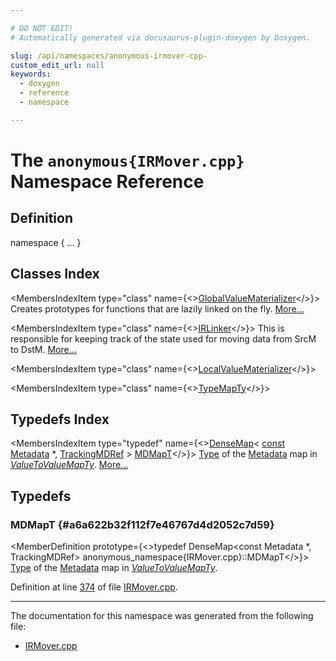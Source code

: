 ```yaml
---

# DO NOT EDIT!
# Automatically generated via docusaurus-plugin-doxygen by Doxygen.

slug: /api/namespaces/anonymous-irmover-cpp-
custom_edit_url: null
keywords:
  - doxygen
  - reference
  - namespace

---
```





# The `anonymous{IRMover.cpp}` Namespace Reference

<DoxygenPage pluginConfig={pluginConfig}>



## Definition

<CodeBlock>namespace &#123; ... &#125;</CodeBlock>

## Classes Index

<MembersIndex>

<MembersIndexItem
  type="class"
  name={<><a href="/docs/api/classes/anonymous-namespace-irmover-cpp-/globalvaluematerializer">GlobalValueMaterializer</a></>}>
Creates prototypes for functions that are lazily linked on the fly. <a href="/docs/api/classes/anonymous-namespace-irmover-cpp-/globalvaluematerializer/#details">More...</a>
</MembersIndexItem>

<MembersIndexItem
  type="class"
  name={<><a href="/docs/api/classes/anonymous-namespace-irmover-cpp-/irlinker">IRLinker</a></>}>
This is responsible for keeping track of the state used for moving data from SrcM to DstM. <a href="/docs/api/classes/anonymous-namespace-irmover-cpp-/irlinker/#details">More...</a>
</MembersIndexItem>

<MembersIndexItem
  type="class"
  name={<><a href="/docs/api/classes/anonymous-namespace-irmover-cpp-/localvaluematerializer">LocalValueMaterializer</a></>}>
</MembersIndexItem>

<MembersIndexItem
  type="class"
  name={<><a href="/docs/api/classes/anonymous-namespace-irmover-cpp-/typemapty">TypeMapTy</a></>}>
</MembersIndexItem>

</MembersIndex>

## Typedefs Index

<MembersIndex>

<MembersIndexItem
  type="typedef"
  name={<><a href="/docs/api/classes/llvm/densemap">DenseMap</a>&lt; <a href="/docs/api/files/lib/lib/target/lib/target/aarch64/aarch64promoteconstant-cpp/#a90f8350fecae261c25be85d38b451bff">const</a> <a href="/docs/api/classes/llvm/metadata">Metadata</a> &#42;, <a href="/docs/api/classes/llvm/trackingmdref">TrackingMDRef</a> &gt; <a href="#a6a622b32f112f7e46767d4d2052c7d59">MDMapT</a></>}>
<a href="/docs/api/classes/llvm/type">Type</a> of the <a href="/docs/api/classes/llvm/metadata">Metadata</a> map in <em><a href="/docs/api/namespaces/llvm/#abf0f52ae29f87b5e0f2b95ff961cdae1">ValueToValueMapTy</a></em>. <a href="#a6a622b32f112f7e46767d4d2052c7d59">More...</a>
</MembersIndexItem>

</MembersIndex>


<SectionDefinition>

## Typedefs

### MDMapT {#a6a622b32f112f7e46767d4d2052c7d59}

<MemberDefinition
  prototype={<>typedef DenseMap&lt;const Metadata &#42;, TrackingMDRef&gt; anonymous&#95;namespace&#123;IRMover.cpp&#125;::MDMapT</>}>
<a href="/docs/api/classes/llvm/type">Type</a> of the <a href="/docs/api/classes/llvm/metadata">Metadata</a> map in <em><a href="/docs/api/namespaces/llvm/#abf0f52ae29f87b5e0f2b95ff961cdae1">ValueToValueMapTy</a></em>.

Definition at line <a href="/docs/api/files/lib/lib/linker/irmover-cpp/#l00374">374</a> of file <a href="/docs/api/files/lib/lib/linker/irmover-cpp">IRMover.cpp</a>.
</MemberDefinition>

</SectionDefinition>

<hr/>

The documentation for this namespace was generated from the following file:

<ul>
<li><a href="/docs/api/files/lib/lib/linker/irmover-cpp">IRMover.cpp</a></li>
</ul>

</DoxygenPage>
